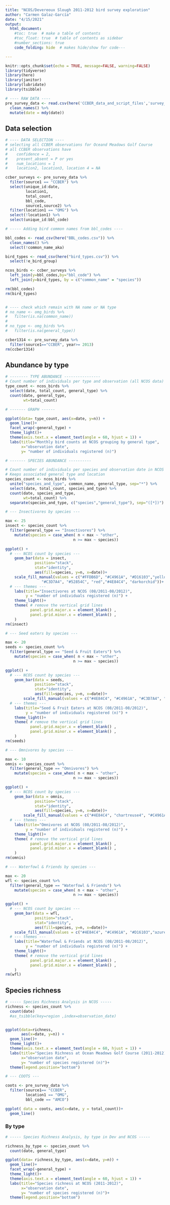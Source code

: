 ```yaml
---
title: "NCOS/Devereoux Slough 2011-2012 bird survey exploration"
author: "Carmen Galaz-García"
date: "4/15/2021"
output: 
  html_document:
    #toc: true  # make a table of contents
    #toc_float: true  # table of contents as sidebar
    #number_sections: true  
    code_folding: hide  # makes hide/show for code---

---
```


```r
knitr::opts_chunk$set(echo = TRUE, message=FALSE, warning=FALSE)
library(tidyverse)
library(here)
library(janitor)
library(lubridate)
library(tsibble)

```



```r
# ---- RAW DATA ----
pre_survey_data <- read.csv(here('CCBER_data_and_script_files','survey_data.csv')) %>%
  clean_names() %>% 
  mutate(date = mdy(date))

```

## Data selection 

```r
# ---- DATA SELECTION ----
# selecting all CCBER observations for Oceand Meadows Golf Course
# all CCBER observations have 
#    confidence = 2, 
#    present_absent = P or yes
#    num_locations = 1 
#    location2, location3, location 4 = NA

ccber_surveys <- pre_survey_data %>% 
  filter(source1 == "CCBER") %>% 
  select(unique_id:date,
         location1, 
         total_count,
         bbl_code,
         source1,source2) %>% 
  filter(location1 == "OMG") %>% 
  select(!location1) %>% 
  select(unique_id:bbl_code)

# ----- Adding bird common names from bbl_codes ----

bbl_codes <- read_csv(here("BBL_codes.csv")) %>% 
  clean_names() %>% 
  select(!common_name_aka)

bird_types <- read_csv(here("bird_types.csv")) %>% 
  select(!e_bird_group)

ncos_birds <- ccber_surveys %>% 
  left_join(y=bbl_codes,by="bbl_code") %>% 
  left_join(y=bird_types, by = c("common_name" = "species"))

rm(bbl_codes)
rm(bird_types)


# ---- check which remain with NA name or NA type
# no_name <- omg_birds %>% 
#   filter(is.na(common_name))
# 
# no_type <- omg_birds %>% 
#   filter(is.na(general_type))

```



```r
ccber1314 <- pre_survey_data %>% 
  filter(source1=="CCBER", year>= 2013)
rm(ccber1314)
```


## Abundance by type

```r
# -------- TYPE ABUNDANCE ----------------
# Count number of individuals per type and observation (all NCOS data)
type_count <- ncos_birds %>% 
  select(date, total_count, general_type) %>% 
  count(date, general_type, 
        wt=total_count)

# ------- GRAPH ------

ggplot(data= type_count, aes(x=date, y=n)) +
  geom_line()+
  facet_wrap(~general_type) +
  theme_light()+
  theme(axis.text.x = element_text(angle = 60, hjust = 1)) +
  labs(title="Monthly bird counts at NCOS grouping by general type",
       x="observation date",
       y= "number of individuals registered (n)")

```

```r
# ------- SPECIES ABUNDANCE ----------

# Count number of individuals per species and observation date in NCOS
# Keeps associated general type and location
species_count <- ncos_birds %>% 
  unite("species_and_type", common_name, general_type, sep="*") %>% 
  select(date, total_count, species_and_type) %>% 
  count(date, species_and_type,
        wt=total_count) %>% 
  separate(species_and_type, c("species","general_type"), sep="([*])") 
```



```r
# --- Insectivores by species ---

max <- 25
insect <- species_count %>% 
  filter(general_type == "Insectivores") %>% 
    mutate(species = case_when( n < max ~ "other",
                              n >= max ~ species)) 

ggplot() + 
  # --- NCOS count by species ---
    geom_bar(data = insect,
             position="stack", 
             stat="identity", 
             aes(fill=species, y=n, x=date))+
    scale_fill_manual(values = c("#FFDB6D", "#C4961A", "#D16103","yellow","azure3", 
                "#C3D7A4", "#52854C", "red","#4E84C4", "darkorchid"))+
  # --- themes ---
    labs(title="Insectivores at NCOS (08/2011-08/2012)",
         y = "number of individuals registered (n)") +
    theme_light()+
    theme( # remove the vertical grid lines
           panel.grid.major.x = element_blank() ,
           panel.grid.minor.x = element_blank() ,
    )
rm(insect)
```

```r
# --- Seed eaters by species ---

max <- 20
seeds <- species_count %>% 
  filter(general_type == "Seed & Fruit Eaters") %>% 
    mutate(species = case_when( n < max ~ "other",
                              n >= max ~ species)) 

ggplot() + 
  # --- NCOS count by species ---
    geom_bar(data = seeds,
             position="stack", 
             stat="identity", 
             aes(fill=species, y=n, x=date))+
        scale_fill_manual(values = c("#4E84C4", "#C4961A", "#C3D7A4", "azure3", "#D16103"))+
  # --- themes ---
    labs(title="Seed & Fruit Eaters at NCOS (08/2011-08/2012)",
         y = "number of individuals registered (n)") +
    theme_light()+
    theme( # remove the vertical grid lines
           panel.grid.major.x = element_blank() ,
           panel.grid.minor.x = element_blank() ,
    )
rm(seeds)
```

```r
# --- Omnivores by species ---

max <- 10
omnis <- species_count %>% 
  filter(general_type == "Omnivores") %>% 
    mutate(species = case_when( n < max ~ "other",
                              n >= max ~ species)) 

ggplot() + 
  # --- NCOS count by species ---
    geom_bar(data = omnis,
             position="stack", 
             stat="identity", 
             aes(fill=species, y=n, x=date))+
        scale_fill_manual(values = c("#4E84C4", "chartreuse4", "#C4961A", "#D16103","azure3"))+
  # --- themes ---
    labs(title="Omnivores at NCOS (08/2011-08/2012)",
         y = "number of individuals registered (n)") +
    theme_light()+
    theme( # remove the vertical grid lines
           panel.grid.major.x = element_blank() ,
           panel.grid.minor.x = element_blank() ,
    )
rm(omnis)
```


```r
# --- Waterfowl & Friends by species ---

max <- 20
wfl <- species_count %>% 
  filter(general_type == "Waterfowl & Friends") %>% 
    mutate(species = case_when( n < max ~ "other",
                              n >= max ~ species)) 

ggplot() + 
  # --- NCOS count by species ---
    geom_bar(data = wfl,
             position="stack", 
             stat="identity", 
             aes(fill=species, y=n, x=date))+
    scale_fill_manual(values = c("#4E84C4", "#C4961A", "#D16103","azure3"))+
  # --- themes ---
    labs(title="Waterfowl & Friends at NCOS (08/2011-08/2012)",
         y = "number of individuals registered (n)") +
    theme_light()+
    theme( # remove the vertical grid lines
           panel.grid.major.x = element_blank() ,
           panel.grid.minor.x = element_blank() ,
    )
rm(wfl)
```




## Species richness


```r
# ----- Species Richness Analysis in NCOS -----
richness <- species_count %>% 
  count(date) 
  #as_tsibble(key=region ,index=observation_date)


ggplot(data=richness, 
       aes(x=date, y=n)) +
  geom_line()+
  theme_light()+
  theme(axis.text.x = element_text(angle = 60, hjust = 1)) +
  labs(title="Species Richness at Ocean Meadows Golf Course (2011-2012)",
       x="observation date",
       y= "number of species registered (n)")+
  theme(legend.position="bottom")

```
```r
# --- COOTS ---

coots <- pre_survey_data %>% 
  filter(source1== "CCBER",
         location1 == "OMG",
         bbl_code == "AMCO")

ggplot( data = coots, aes(x=date, y = total_count))+
  geom_line()
```
### By type

```r
# ----- Species Richness Analysis, by type in Dev and NCOS -----

richness_by_type <- species_count %>% 
  count(date, general_type) 

ggplot(data= richness_by_type, aes(x=date, y=n)) +
  geom_line()+
  facet_wrap(~general_type) +
  theme_light()+
  theme(axis.text.x = element_text(angle = 60, hjust = 1)) +
  labs(title="Species richness at NCOS (2011-2012)",
       x="observation date",
       y= "number of species registered (n)")+
  theme(legend.position="bottom")
```

